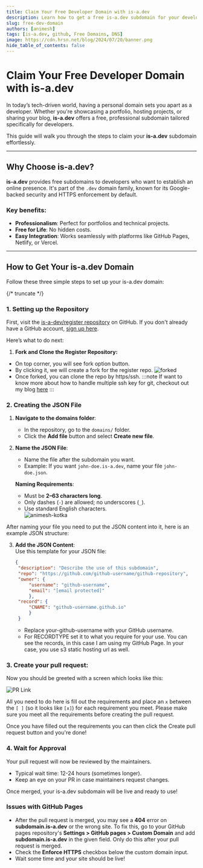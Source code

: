 ```yaml
---
title: Claim Your Free Developer Domain with is-a.dev
description: Learn how to get a free is-a.dev subdomain for your developer portfolio or projects with this step-by-step guide.
slug: free-dev-domain
authors: [animesh]
tags: [is-a.dev, github, Free Domains, DNS]
image: https://cdn.hrsn.net/blog/2024/07/20/banner.png
hide_table_of_contents: false
---
```


# Claim Your Free Developer Domain with is-a.dev  

In today’s tech-driven world, having a personal domain sets you apart as a developer. Whether you're showcasing a portfolio, hosting projects, or sharing your blog, **is-a.dev** offers a free, professional subdomain tailored specifically for developers.  

This guide will walk you through the steps to claim your **is-a.dev** subdomain effortlessly.  

---

## Why Choose is-a.dev?  

**is-a.dev** provides free subdomains to developers who want to establish an online presence. It's part of the `.dev` domain family, known for its Google-backed security and HTTPS enforcement by default.  

### Key benefits:  
- **Professionalism**: Perfect for portfolios and technical projects.  
- **Free for Life**: No hidden costs.  
- **Easy Integration**: Works seamlessly with platforms like GitHub Pages, Netlify, or Vercel.  

---

## How to Get Your is-a.dev Domain  

Follow these three simple steps to set up your is-a.dev domain:

{/* truncate */}

### 1. Setting up the Repository

First, visit the [is-a-dev/register repository](https://github.com/is-a-dev/register) on GitHub. If you don't already have a GitHub account, [sign up here](https://github.com/signup).  

Here’s what to do next:
1. **Fork and Clone the Register Repository:**
  - On top corner, you will see fork option button.
  - By clicking it, we will create a fork for the register repo.
  ![forked](./img/blog-1.png)
  - Once forked, you can clone the repo by https/ssh.
  :::note
  If want to know more about how to handle multiple ssh key for git, checkout out my blog [here](./2024-11-30-Managing-Multiple-GitHub-Accounts.mdx)
  :::


### 2. Creating the JSON File  

1. **Navigate to the domains folder**:  
   - In the repository, go to the `domains/` folder.  
   - Click the **Add file** button and select **Create new file**.  

2. **Name the JSON File**:  
   - Name the file after the subdomain you want.  
   - Example: If you want `john-doe.is-a.dev`, name your file `john-doe.json`.  

   **Naming Requirements**:  
   - Must be **2–63 characters long**.  
   - Only dashes (`-`) are allowed; no underscores (`_`).  
   - Use standard English characters.  
   ![animesh-kotka](./img/blog-2.png)

  After naming your file you need to put the JSON content into it, here is an example JSON structure:


3. **Add the JSON Content**:  
   Use this template for your JSON file:  

   ```json
   {
    "description": "Describe the use of this subdomain",
    "repo": "https://github.com/github-username/github-repository",
    "owner": {
        "username": "github-username",
        "email": "[email protected]"
        },
    "record": {
        "CNAME": "github-username.github.io"
        }
    }
   ```
    - Replace your-github-username with your GitHub username.
    - For RECORDTYPE set it to what you require for your use. You can see the records, in this case I am using my GitHub Page.
    In your case, you use s3 static hosting url as well.
  
### 3. Create your pull request:

Now you should be greeted with a screen which looks like this:

![PR Link](./img/blog-3.png)

All you need to do here is fill out the requirements and place an `x` between the `[ ]` (so it looks like `[x]`) for each requirement you meet.
Please make sure you meet all the requirements before creating the pull request.

Once you have filled out the requirements you can then click the Create pull request button and you're done!

### 4. Wait for Approval
Your pull request will now be reviewed by the maintainers.

- Typical wait time: 12-24 hours (sometimes longer).
- Keep an eye on your PR in case maintainers request changes.

Once merged, your is-a.dev subdomain will be live and ready to use!

### Issues with GitHub Pages
- After the pull request is merged, you may see a **404** error on **subdomain.is-a.dev** or the wrong site.
To fix this, go to your GitHub pages repository's **Settings > GitHub pages > Custom Domain** and add **subdomain.is-a.dev** in the given field.
Only do this <Tag color="#FF5733">after your pull request is merged.</Tag>
- Check the **Enforce HTTPS** checkbox below the custom domain input.
- Wait some time and your site should be live!
